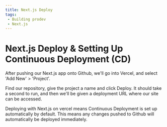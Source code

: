 ```yaml
---
title: Next.js Deploy
tags: 
 - Building prodev
 - Next.js
---
```


# Next.js Deploy & Setting Up Continuous Deployment (CD)

After pushing our Next.js app onto Github, we'll go into Vercel, and select 'Add New' > 'Project'.

Find our repository, give the project a name and click Deploy. It should take a second to run, and then we'll be given a deployment URL where our site can be accessed.

Deploying with Next.js on vercel means Continuous Deployment is set up automatically by default. This means any changes pushed to Github will automatically be deployed immediately.